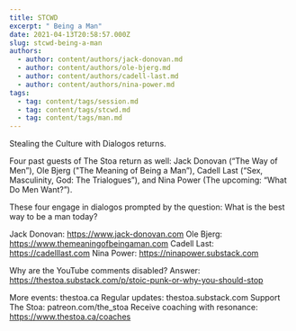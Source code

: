```yaml
---
title: STCWD
excerpt: " Being a Man"
date: 2021-04-13T20:58:57.000Z
slug: stcwd-being-a-man
authors:
  - author: content/authors/jack-donovan.md
  - author: content/authors/ole-bjerg.md
  - author: content/authors/cadell-last.md
  - author: content/authors/nina-power.md
tags:
  - tag: content/tags/session.md
  - tag: content/tags/stcwd.md
  - tag: content/tags/man.md
---
```


Stealing the Culture with Dialogos returns. 

Four past guests of The Stoa return as well: Jack Donovan (“The Way of Men”), Ole Bjerg ("The Meaning of Being a Man”), Cadell Last (“Sex, Masculinity, God: The Trialogues”), and Nina Power (The upcoming: “What Do Men Want?”). 

These four engage in dialogos prompted by the question: What is the best way to be a man today? 

Jack Donovan: https://www.jack-donovan.com
Ole Bjerg: https://www.themeaningofbeingaman.com
Cadell Last: https://cadelllast.com
Nina Power: https://ninapower.substack.com

Why are the YouTube comments disabled? Answer: https://thestoa.substack.com/p/stoic-punk-or-why-you-should-stop

More events: thestoa.ca
Regular updates: thestoa.substack.com
Support The Stoa: patreon.com/the_stoa
Receive coaching with resonance: https://www.thestoa.ca/coaches
